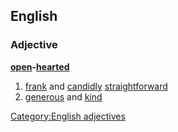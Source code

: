 ==English==
===Adjective===
'''[[open]]-[[hearted]]'''
#[[frank]] and [[candidly]] [[straightforward]]
#[[generous]] and [[kind]]
[[Category:English adjectives]]